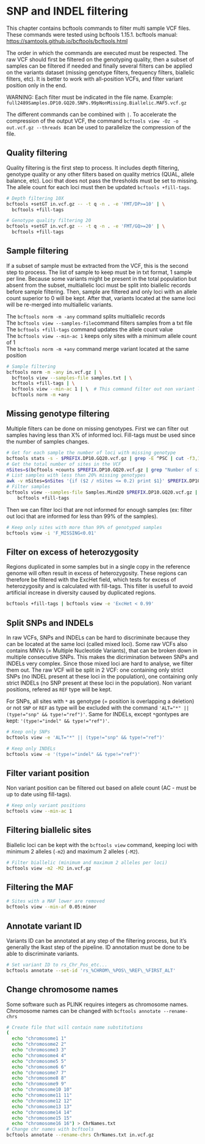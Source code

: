# SNP and INDEL filtering

This chapter contains bcftools commands to filter multi sample VCF files. These commands were tested using bcftools 1.15.1. bcftools manual: <https://samtools.github.io/bcftools/bcftools.html>

The order in which the commands are executed must be respected. The raw VCF should first be filtered on the genotyping quality, then a subset of samples can be filtered if needed and finally several filters can be applied on the variants dataset (missing genotype filters, frequency filters, biallelic filters, etc). It is better to work with all-position VCFs, and filter variant position only in the end.

WARNING: Each filter must be indicated in the file name. Example: `full2489Samples.DP10.GQ20.SNPs.99pNonMissing.Biallelic.MAF5.vcf.gz`

The different commands can be combined with `|`. To accelerate the compression of the output VCF, the command `bcftools view -Oz -o out.vcf.gz --threads 8`can be used to parallelize the compression of the file.

## Quality filtering

Quality filtering is the first step to process. It includes depth filtering, genotype quality or any other filters based on quality metrics (QUAL, allele balance, etc). Loci that does not pass the thresholds must be set to missing. The allele count for each loci must then be updated `bcftools +fill-tags`.

```bash
# Depth filtering 10X
bcftools +setGT in.vcf.gz -- -t q -n . -e 'FMT/DP>=10' | \
  bcftools +fill-tags

# Genotype quality filtering 20
bcftools +setGT in.vcf.gz -- -t q -n . -e 'FMT/GQ>=20' | \
  bcftools +fill-tags
```

## Sample filtering

If a subset of sample must be extracted from the VCF, this is the second step to process. The list of sample to keep must be in txt format, 1 sample per line. Because some variants might be present in the total population but absent from the subset, multiallelic loci must be split into biallelic records before sample filtering. Then, sample are filtered and only loci with an allele count superior to 0 will be kept. After that, variants located at the same loci will be re-merged into multiallelic variants.

The `bcftools norm -m -any` command splits multiallelic records\
The `bcftools view --samples-file`command filters samples from a txt file\
The `bcftools +fill-tags` command updates the allele count value\
The `bcftools view --min-ac 1` keeps only sites with a minimum allele count of 1\
The `bcftools norm -m +any` command merge variant located at the same position

```bash
# Sample filtering
bcftools norm -m -any in.vcf.gz | \
  bcftools view --samples-file samples.txt | \
  bcftools +fill-tags | \
  bcftools view --min-ac 1 | \  # This command filter out non variant loci
  bcftools norm -m +any
```

## Missing genotype filtering

Multiple filters can be done on missing genotypes. First we can filter out samples having less than X% of informed loci. Fill-tags must be used since the number of samples changes.

```bash
# Get for each sample the number of loci with missing genotype
bcftools stats -s - $PREFIX.DP10.GQ20.vcf.gz | grep -E ^PSC | cut -f3,14 > $PREFIX.DP10.GQ20.imiss
# Get the total number of sites in the VCF
nSites=$(bcftools +counts $PREFIX.DP10.GQ20.vcf.gz | grep "Number of sites" | rev | cut -d " " -f 1 | rev)
# List samples with less than 20% missing genotypes
awk -v nSites=$nSites '{if ($2 / nSites <= 0.2) print $1}' $PREFIX.DP10.GQ20.imiss > Samples.Mind20
# Filter samples
bcftools view --samples-file Samples.Mind20 $PREFIX.DP10.GQ20.vcf.gz | \
    bcftools +fill-tags
```

Then we can filter loci that are not informed for enough samples (ex: filter out loci that are informed for less than 99% of the samples).

```bash
# Keep only sites with more than 99% of genotyped samples
bcftools view -i 'F_MISSING<0.01'
```

## Filter on excess of heterozygosity

Regions duplicated in some samples but in a single copy in the reference genome will often result in excess of heterozygosity. These regions can therefore be filtered with the ExcHet field, which tests for excess of heterozygosity and is calculated with fill-tags. This filter is usefull to avoid artificial increase in diversity caused by duplicated regions.

```bash
bcftools +fill-tags | bcftools view -e 'ExcHet < 0.99'
```

## Split SNPs and INDELs

In raw VCFs, SNPs and INDELs can be hard to discriminate because they can be located at the same loci (called mixed loci). Some raw VCFs also contains MNVs (= Multiple Nucleotide Variants), that can be broken down in multiple consecutive SNPs. This makes the dicrimination between SNPs and INDELs very complex. Since those mixed loci are hard to analyse, we filter them out. The raw VCF will be split in 2 VCF: one containing only strict SNPs (no INDEL present at these loci in the population), one containing only strict INDELs (no SNP present at these loci in the population). Non variant positions, refered as `REF` type will be kept.

For SNPs, all sites with `*` as genotype (= position is overlapping a deletion) or not `SNP` or `REF` as type will be excluded with the command `'ALT="*" || (type!="snp" && type!="ref")'`. Same for INDELs, except `*`gontypes are kept: `'(type!="indel" && type!="ref")'`.

```bash
# Keep only SNPs
bcftools view -e 'ALT="*" || (type!="snp" && type!="ref")'

# Keep only INDELs
bcftools view -e '(type!="indel" && type!="ref")'
```

## Filter variant position

Non variant position can be filtered out based on allele count (AC - must be up to date using fill-tags). 

```bash
# Keep only variant positions
bcftools view --min-ac 1
```


## Filtering biallelic sites

Biallelic loci can be kept with the `bcftools view` command, keeping loci with minimum 2 alleles (`-m2`) and maximum 2 alleles (`-M2`).

```bash
# Filter biallelic (minimum and maximum 2 alleles per loci)
bcftools view -m2 -M2 in.vcf.gz
```

## Filtering the MAF

```bash
# Sites with a MAF lower are removed
bcftools view --min-af 0.05:minor
```

## Annotate variant ID

Variants ID can be annotated at any step of the filtering process, but it's generally the lkast step of the pipeline. ID annotation must be done to be able to discriminate variants.

```bash
# Set variant ID to rs_Chr_Pos_etc...
bcftools annotate --set-id 'rs_%CHROM\_%POS\_%REF\_%FIRST_ALT' 
```

## Change chromosome names

Some software such as PLINK requires integers as chromosome names. Chromosome names can be changed with `bcftools annotate --rename-chrs`

```bash
# Create file that will contain name substitutions
(
  echo "chromosome1 1"
  echo "chromosome2 2"
  echo "chromosome3 3"
  echo "chromosome4 4"
  echo "chromosome5 5"
  echo "chromosome6 6"
  echo "chromosome7 7"
  echo "chromosome8 8"
  echo "chromosome9 9"
  echo "chromosome10 10"
  echo "chromosome11 11"
  echo "chromosome12 12"
  echo "chromosome13 13"
  echo "chromosome14 14"
  echo "chromosome15 15"
  echo "chromosome16 16") > ChrNames.txt
# Change chr names with bcftools
bcftools annotate --rename-chrs ChrNames.txt in.vcf.gz
```
